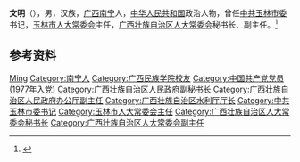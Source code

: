 {{Otheruses|other=名为文明的其他事物|文明 (消歧义)}}

'''文明'''（{{bd|1951年|11月}}），男，汉族，[[广西|广西]][[南宁|南宁]]人，[[中华人民共和国|中华人民共和国]]政治人物，曾任[[中共玉林市委|中共玉林市委]]书记，[[玉林市人大常委会|玉林市人大常委会]]主任，[[广西壮族自治区人大常委会|广西壮族自治区人大常委会]]秘书长、副主任。<ref>{{Cite web|title=广西中华文化促进会召开第三次会员大会文明当选新一届广西中华文化促进会主席|url=http://gx.people.com.cn/n/2015/0502/c179430-24711666.html|accessdate=2020-08-16|work=人民网广西频道}}</ref>

== 参考资料 ==
{{reflist}}

{{中国人物小作品}}

{{Authority control}}
{{DEFAULTSORT:Wen文}}
[[Category:文姓|Ming]]
[[Category:南宁人|Category:南宁人]]
[[Category:广西民族学院校友|Category:广西民族学院校友]]
[[Category:中国共产党党员_(1977年入党)|Category:中国共产党党员 (1977年入党)]]
[[Category:广西壮族自治区人民政府副秘书长|Category:广西壮族自治区人民政府副秘书长]]
[[Category:广西壮族自治区人民政府办公厅副主任|Category:广西壮族自治区人民政府办公厅副主任]]
[[Category:广西壮族自治区水利厅厅长|Category:广西壮族自治区水利厅厅长]]
[[Category:中共玉林市委书记|Category:中共玉林市委书记]]
[[Category:玉林市人大常委会主任|Category:玉林市人大常委会主任]]
[[Category:广西壮族自治区人大常委会秘书长|Category:广西壮族自治区人大常委会秘书长]]
[[Category:广西壮族自治区人大常委会副主任|Category:广西壮族自治区人大常委会副主任]]